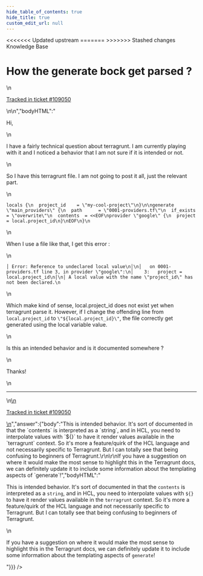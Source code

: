 ```yaml
---
hide_table_of_contents: true
hide_title: true
custom_edit_url: null
---
```



<head>
<<<<<<< Updated upstream
  <link rel="canonical" href="https://github.com/tnn-tnn-tnn-tnn-tnn-gruntwork-io/knowledge-base/discussions/518" />
=======
  <link rel="canonical" href="https://github.com/tnn-gruntwork-io/knowledge-base/discussions/518" />
>>>>>>> Stashed changes
</head>

<CenterLayout>
<span className="searchCategory">Knowledge Base</span>
<h1>How the generate bock get parsed ?</h1>
<GitHub discussion={{"id":"D_kwDOF8slf84AQMQq","number":518,"author":{"login":"nvanheuverzwijn"},"title":"How the generate bock get parsed ?","body":"\nHi,\r\n\r\nI have a fairly technical question about terragrunt. I am currently playing with it and I noticed a behavior that I am not sure if it is intended or not.\r\n\r\nSo I have this terragrunt file. I am not going to post it all, just the relevant part.\r\n```\r\nlocals {\r\n  project_id    = \"my-cool-project\"\r\n}\r\n\r\ngenerate \"main_providers\" {\r\n  path      = \"0001-providers.tf\"\r\n  if_exists = \"overwrite\"\r\n  contents  = <<EOF\r\nprovider \"google\" {\r\n  project = local.project_id\r\n}\r\nEOF\r\n}\r\n```\r\nWhen I use a file like that, I get this error :\r\n```\r\n│ Error: Reference to undeclared local value\r\n│\r\n│   on 0001-providers.tf line 3, in provider \"google\":\r\n│    3:   project = local.project_id\r\n│\r\n│ A local value with the name \"project_id\" has not been declared.\r\n```\r\nWhich make kind of sense, local.project_id does not exist yet when terragrunt parse it. However, if I change the offending line from `local.project_id` to `\"${local.project_id}\"`, the file correctly get generated using the local variable value.\r\n\r\nIs this an intended behavior and is it documented somewhere ?\r\n\r\nThanks!\n\n---\n\n<ins datetime=\"2022-07-25T17:19:56Z\">\n  <p><a href=\"https://support.gruntwork.io/hc/requests/109050\">Tracked in ticket #109050</a></p>\n</ins>\n","bodyHTML":"<p dir=\"auto\">Hi,</p>\n<p dir=\"auto\">I have a fairly technical question about terragrunt. I am currently playing with it and I noticed a behavior that I am not sure if it is intended or not.</p>\n<p dir=\"auto\">So I have this terragrunt file. I am not going to post it all, just the relevant part.</p>\n<div class=\"snippet-clipboard-content notranslate position-relative overflow-auto\" data-snippet-clipboard-copy-content=\"locals {\n  project_id    = &quot;my-cool-project&quot;\n}\n\ngenerate &quot;main_providers&quot; {\n  path      = &quot;0001-providers.tf&quot;\n  if_exists = &quot;overwrite&quot;\n  contents  = &lt;&lt;EOF\nprovider &quot;google&quot; {\n  project = local.project_id\n}\nEOF\n}\"><pre class=\"notranslate\"><code class=\"notranslate\">locals {\n  project_id    = \"my-cool-project\"\n}\n\ngenerate \"main_providers\" {\n  path      = \"0001-providers.tf\"\n  if_exists = \"overwrite\"\n  contents  = &lt;&lt;EOF\nprovider \"google\" {\n  project = local.project_id\n}\nEOF\n}\n</code></pre></div>\n<p dir=\"auto\">When I use a file like that, I get this error :</p>\n<div class=\"snippet-clipboard-content notranslate position-relative overflow-auto\" data-snippet-clipboard-copy-content=\"│ Error: Reference to undeclared local value\n│\n│   on 0001-providers.tf line 3, in provider &quot;google&quot;:\n│    3:   project = local.project_id\n│\n│ A local value with the name &quot;project_id&quot; has not been declared.\"><pre class=\"notranslate\"><code class=\"notranslate\">│ Error: Reference to undeclared local value\n│\n│   on 0001-providers.tf line 3, in provider \"google\":\n│    3:   project = local.project_id\n│\n│ A local value with the name \"project_id\" has not been declared.\n</code></pre></div>\n<p dir=\"auto\">Which make kind of sense, local.project_id does not exist yet when terragrunt parse it. However, if I change the offending line from <code class=\"notranslate\">local.project_id</code> to <code class=\"notranslate\">\"${local.project_id}\"</code>, the file correctly get generated using the local variable value.</p>\n<p dir=\"auto\">Is this an intended behavior and is it documented somewhere ?</p>\n<p dir=\"auto\">Thanks!</p>\n<hr>\n<ins datetime=\"2022-07-25T17:19:56Z\">\n  <p dir=\"auto\"><a href=\"https://support.gruntwork.io/hc/requests/109050\" rel=\"nofollow\">Tracked in ticket #109050</a></p>\n</ins>","answer":{"body":"This is intended behavior. It's sort of documented in that the `contents` is interpreted as a `string`, and in HCL, you need to interpolate values with `${}` to have it render values available in the `terragrunt` context. So it's more a feature/quirk of the HCL language and not necessarily specific to Terragrunt. But I can totally see that being confusing to beginners of Terragrunt.\r\n\r\nIf you have a suggestion on where it would make the most sense to highlight this in the Terragrunt docs, we can definitely update it to include some information about the templating aspects of `generate`!","bodyHTML":"<p dir=\"auto\">This is intended behavior. It's sort of documented in that the <code class=\"notranslate\">contents</code> is interpreted as a <code class=\"notranslate\">string</code>, and in HCL, you need to interpolate values with <code class=\"notranslate\">${}</code> to have it render values available in the <code class=\"notranslate\">terragrunt</code> context. So it's more a feature/quirk of the HCL language and not necessarily specific to Terragrunt. But I can totally see that being confusing to beginners of Terragrunt.</p>\n<p dir=\"auto\">If you have a suggestion on where it would make the most sense to highlight this in the Terragrunt docs, we can definitely update it to include some information about the templating aspects of <code class=\"notranslate\">generate</code>!</p>"}}} />

</CenterLayout>
  

<!-- ##DOCS-SOURCER-START
{
  "sourcePlugin": "github-discussions",
  "hash": "568e061c949c00955a66fcb18a02d03c"
}
##DOCS-SOURCER-END -->
